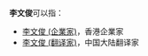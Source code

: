 '''李文俊'''可以指：
* [[李文俊_(企業家)|李文俊 (企業家)]]，香港企業家
* [[李文俊_(翻译家)|李文俊 (翻译家)]]，中国大陆翻译家

{{disambig|Cat=三字李姓人名消歧义|wen}}
